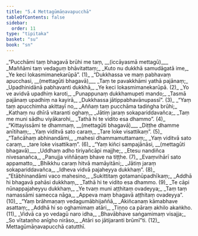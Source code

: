 ```yaml
---
title: "5.4 Mettagūmāṇavapucchā"
tableOfContents: false
sidebar:
  order: 11
type: "tipitaka"
basket: "su"
book: "sn"
---
```



<DynamicBreadcrumb />

<Division number="1056" book="sn">

<Paragraph number="1241" type="verses" book="sn">
_“Pucchāmi taṃ bhagavā brūhi me taṃ, __(iccāyasmā mettagū)___  
_Maññāmi taṃ vedaguṃ bhāvitattaṃ;_  
_Kuto nu dukkhā samudāgatā ime,_  
_Ye keci lokasmimanekarūpā”. (1)_  

</Paragraph>

</Division>
<Division number="1057" book="sn">

<Paragraph number="1242" type="verses" book="sn">
_“Dukkhassa ve maṃ pabhavaṃ apucchasi, __(mettagūti bhagavā)___  
_Taṃ te pavakkhāmi yathā pajānaṃ;_  
_Upadhinidānā pabhavanti dukkhā,_  
_Ye keci lokasmimanekarūpā. (2)_  

</Paragraph>

</Division>
<Division number="1058" book="sn">

<Paragraph number="1243" type="verses" book="sn">
_Yo ve avidvā upadhiṃ karoti,_  
_Punappunaṃ dukkhamupeti mando;_  
_Tasmā pajānaṃ upadhiṃ na kayirā,_  
_Dukkhassa jātippabhavānupassī”. (3)_  

</Paragraph>

</Division>
<Division number="1059" book="sn">

<Paragraph number="1244" type="verses" book="sn">
_“Yaṃ taṃ apucchimha akittayī no,_  
_Aññaṃ taṃ pucchāma tadiṅgha brūhi;_  
_Kathaṃ nu dhīrā vitaranti oghaṃ,_  
_Jātiṃ jaraṃ sokapariddavañca;_  
_Taṃ me muni sādhu viyākarohi,_  
_Tathā hi te vidito esa dhammo”. (4)_  

</Paragraph>

</Division>
<Division number="1060" book="sn">

<Paragraph number="1245" type="verses" book="sn">
_“Kittayissāmi te dhammaṃ, __(mettagūti bhagavā)___  
_Diṭṭhe dhamme anītihaṃ;_  
_Yaṃ viditvā sato caraṃ,_  
_Tare loke visattikaṃ”. (5)_  

</Paragraph>

</Division>
<Division number="1061" book="sn">

<Paragraph number="1246" type="verses" book="sn">
_“Tañcāhaṃ abhinandāmi,_  
_mahesi dhammamuttamaṃ;_  
_Yaṃ viditvā sato caraṃ,_  
_tare loke visattikaṃ”. (6)_  

</Paragraph>

</Division>
<Division number="1062" book="sn">

<Paragraph number="1247" type="verses" book="sn">
_“Yaṃ kiñci sampajānāsi, __(mettagūti bhagavā)___  
_Uddhaṃ adho tiriyañcāpi majjhe;_  
_Etesu nandiñca nivesanañca,_  
_Panujja viññāṇaṃ bhave na tiṭṭhe. (7)_  

</Paragraph>

</Division>
<Division number="1063" book="sn">

<Paragraph number="1248" type="verses" book="sn">
_Evaṃvihārī sato appamatto,_  
_Bhikkhu caraṃ hitvā mamāyitāni;_  
_Jātiṃ jaraṃ sokapariddavañca,_  
_Idheva vidvā pajaheyya dukkhaṃ”. (8)_  

</Paragraph>

</Division>
<Division number="1064" book="sn">

<Paragraph number="1249" type="verses" book="sn">
_“Etābhinandāmi vaco mahesino,_  
_Sukittitaṃ gotamanūpadhīkaṃ;_  
_Addhā hi bhagavā pahāsi dukkhaṃ,_  
_Tathā hi te vidito esa dhammo. (9)_  

</Paragraph>

</Division>
<Division number="1065" book="sn">

<Paragraph number="1250" type="verses" book="sn">
_Te cāpi nūnappajaheyyu dukkhaṃ,_  
_Ye tvaṃ muni aṭṭhitaṃ ovadeyya;_  
_Taṃ taṃ namassāmi samecca nāga,_  
_Appeva maṃ bhagavā aṭṭhitaṃ ovadeyya”. (10)_  

</Paragraph>

</Division>
<Division number="1066" book="sn">

<Paragraph number="1251" type="verses" book="sn">
_“Yaṃ brāhmaṇaṃ vedagumābhijaññā,_  
_Akiñcanaṃ kāmabhave asattaṃ;_  
_Addhā hi so oghamimaṃ atāri,_  
_Tiṇṇo ca pāraṃ akhilo akaṅkho. (11)_  

</Paragraph>

</Division>
<Division number="1067" book="sn">

<Paragraph number="1252" type="verses" book="sn">
_Vidvā ca yo vedagū naro idha,_  
_Bhavābhave saṅgamimaṃ visajja;_  
_So vītataṇho anīgho nirāso,_  
_Atāri so jātijaranti brūmī”ti. (12)_  


</Paragraph>
</Division>

<Paragraph number="1253" type="center" book="sn">
Mettagūmāṇavapucchā catutthī.
</Paragraph>
